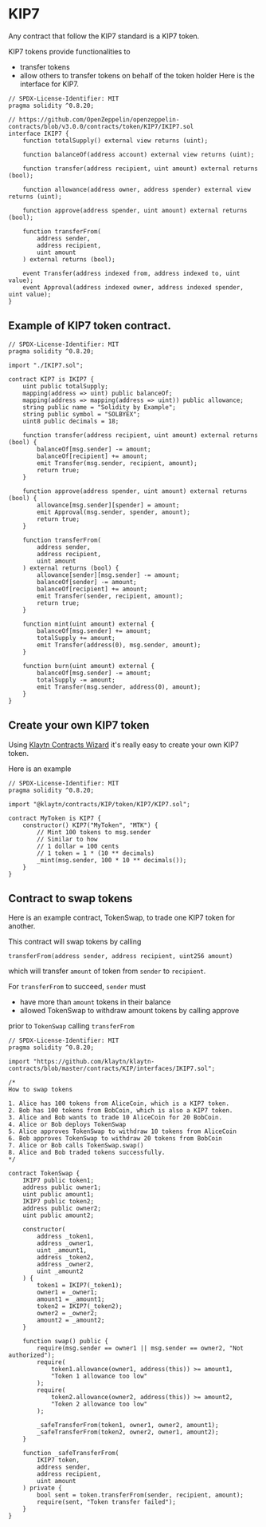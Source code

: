 # KIP7

Any contract that follow the KIP7 standard is a KIP7 token.

KIP7 tokens provide functionalities to

- transfer tokens
- allow others to transfer tokens on behalf of the token holder
Here is the interface for KIP7.

```solidity filename="IKIP7.sol" {2} copy
// SPDX-License-Identifier: MIT
pragma solidity ^0.8.20;

// https://github.com/OpenZeppelin/openzeppelin-contracts/blob/v3.0.0/contracts/token/KIP7/IKIP7.sol
interface IKIP7 {
    function totalSupply() external view returns (uint);

    function balanceOf(address account) external view returns (uint);

    function transfer(address recipient, uint amount) external returns (bool);

    function allowance(address owner, address spender) external view returns (uint);

    function approve(address spender, uint amount) external returns (bool);

    function transferFrom(
        address sender,
        address recipient,
        uint amount
    ) external returns (bool);

    event Transfer(address indexed from, address indexed to, uint value);
    event Approval(address indexed owner, address indexed spender, uint value);
}
```

## Example of KIP7 token contract.

```solidity filename="KIP7.sol" {2} copy
// SPDX-License-Identifier: MIT
pragma solidity ^0.8.20;

import "./IKIP7.sol";

contract KIP7 is IKIP7 {
    uint public totalSupply;
    mapping(address => uint) public balanceOf;
    mapping(address => mapping(address => uint)) public allowance;
    string public name = "Solidity by Example";
    string public symbol = "SOLBYEX";
    uint8 public decimals = 18;

    function transfer(address recipient, uint amount) external returns (bool) {
        balanceOf[msg.sender] -= amount;
        balanceOf[recipient] += amount;
        emit Transfer(msg.sender, recipient, amount);
        return true;
    }

    function approve(address spender, uint amount) external returns (bool) {
        allowance[msg.sender][spender] = amount;
        emit Approval(msg.sender, spender, amount);
        return true;
    }

    function transferFrom(
        address sender,
        address recipient,
        uint amount
    ) external returns (bool) {
        allowance[sender][msg.sender] -= amount;
        balanceOf[sender] -= amount;
        balanceOf[recipient] += amount;
        emit Transfer(sender, recipient, amount);
        return true;
    }

    function mint(uint amount) external {
        balanceOf[msg.sender] += amount;
        totalSupply += amount;
        emit Transfer(address(0), msg.sender, amount);
    }

    function burn(uint amount) external {
        balanceOf[msg.sender] -= amount;
        totalSupply -= amount;
        emit Transfer(msg.sender, address(0), amount);
    }
}
```

## Create your own KIP7 token
Using [Klaytn Contracts Wizard](https://wizard.klaytn.foundation/) it's really easy to create your own KIP7 token.

Here is an example
```solidity filename="MyToken.sol" {2} copy
// SPDX-License-Identifier: MIT
pragma solidity ^0.8.20;

import "@klaytn/contracts/KIP/token/KIP7/KIP7.sol";

contract MyToken is KIP7 {
    constructor() KIP7("MyToken", "MTK") {
        // Mint 100 tokens to msg.sender
        // Similar to how
        // 1 dollar = 100 cents
        // 1 token = 1 * (10 ** decimals)
        _mint(msg.sender, 100 * 10 ** decimals());
    }
}
```

## Contract to swap tokens
Here is an example contract, TokenSwap, to trade one KIP7 token for another.

This contract will swap tokens by calling
```solidity
transferFrom(address sender, address recipient, uint256 amount)
```

which will transfer `amount` of token from `sender` to `recipient`.

For `transferFrom` to succeed, `sender` must

- have more than `amount` tokens in their balance
- allowed TokenSwap to withdraw amount tokens by calling approve

prior to `TokenSwap` calling `transferFrom`

```solidity filename="TokenSwap.sol" {2} copy
// SPDX-License-Identifier: MIT
pragma solidity ^0.8.20;

import "https://github.com/klaytn/klaytn-contracts/blob/master/contracts/KIP/interfaces/IKIP7.sol";

/*
How to swap tokens

1. Alice has 100 tokens from AliceCoin, which is a KIP7 token.
2. Bob has 100 tokens from BobCoin, which is also a KIP7 token.
3. Alice and Bob wants to trade 10 AliceCoin for 20 BobCoin.
4. Alice or Bob deploys TokenSwap
5. Alice approves TokenSwap to withdraw 10 tokens from AliceCoin
6. Bob approves TokenSwap to withdraw 20 tokens from BobCoin
7. Alice or Bob calls TokenSwap.swap()
8. Alice and Bob traded tokens successfully.
*/

contract TokenSwap {
    IKIP7 public token1;
    address public owner1;
    uint public amount1;
    IKIP7 public token2;
    address public owner2;
    uint public amount2;

    constructor(
        address _token1,
        address _owner1,
        uint _amount1,
        address _token2,
        address _owner2,
        uint _amount2
    ) {
        token1 = IKIP7(_token1);
        owner1 = _owner1;
        amount1 = _amount1;
        token2 = IKIP7(_token2);
        owner2 = _owner2;
        amount2 = _amount2;
    }

    function swap() public {
        require(msg.sender == owner1 || msg.sender == owner2, "Not authorized");
        require(
            token1.allowance(owner1, address(this)) >= amount1,
            "Token 1 allowance too low"
        );
        require(
            token2.allowance(owner2, address(this)) >= amount2,
            "Token 2 allowance too low"
        );

        _safeTransferFrom(token1, owner1, owner2, amount1);
        _safeTransferFrom(token2, owner2, owner1, amount2);
    }

    function _safeTransferFrom(
        IKIP7 token,
        address sender,
        address recipient,
        uint amount
    ) private {
        bool sent = token.transferFrom(sender, recipient, amount);
        require(sent, "Token transfer failed");
    }
}
```